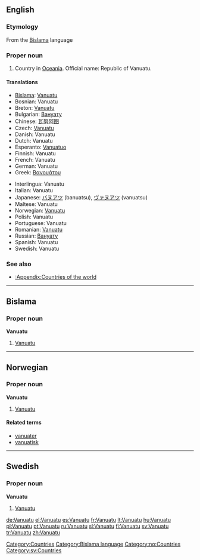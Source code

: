 {{wikipedia}}
==English==

===Etymology===
From the [[Bislama]] language

===Proper noun===
{{en-proper noun}}

# Country in [[Oceania]]. Official name: Republic of Vanuatu.

====Translations====
{{top}}
*[[Bislama]]: [[#Bislama|Vanuatu]]
*Bosnian: Vanuatu {{m}}
*Breton: [[Vanuatu]]
*Bulgarian: [[Вануату]]
*Chinese: [[瓦努阿图]]
* Czech: [[#Czech|Vanuatu]]
*Danish: Vanuatu
*Dutch: Vanuatu
*Esperanto: [[Vanuatuo]]
*Finnish: Vanuatu
*French: Vanuatu
*German: Vanuatu
*Greek: [[Βανουάτου]]
{{mid}}
*Interlingua: Vanuatu
*Italian: Vanuatu
*Japanese: [[バヌアツ]] (banuatsu), [[ヴァヌアツ]] (vanuatsu)
*Maltese: Vanuatu
*Norwegian: [[#Norwegian|Vanuatu]]
*Polish: Vanuatu
*Portuguese: Vanuatu
*Romanian: [[Vanuatu]] {{n}}
*Russian: [[Вануату]]
*Spanish: Vanuatu
*Swedish: Vanuatu
{{bottom}}

===See also===
* [[:Appendix:Countries of the world]]

[[Category:Countries]]

----

==Bislama==

===Proper noun===
'''Vanuatu'''

# [[#English|Vanuatu]]

[[Category:Bislama language]]

----

==Norwegian==

===Proper noun===
'''Vanuatu'''

# [[#English|Vanuatu]]

====Related terms====
*[[vanuater]]
*[[vanuatisk]]

[[Category:no:Countries]]

----

==Swedish==

===Proper noun===
'''Vanuatu'''

# [[#English|Vanuatu]]

[[Category:sv:Countries]]

[[de:Vanuatu]]
[[el:Vanuatu]]
[[es:Vanuatu]]
[[fr:Vanuatu]]
[[lt:Vanuatu]]
[[hu:Vanuatu]]
[[pl:Vanuatu]]
[[pt:Vanuatu]]
[[ru:Vanuatu]]
[[sl:Vanuatu]]
[[fi:Vanuatu]]
[[sv:Vanuatu]]
[[tr:Vanuatu]]
[[zh:Vanuatu]]